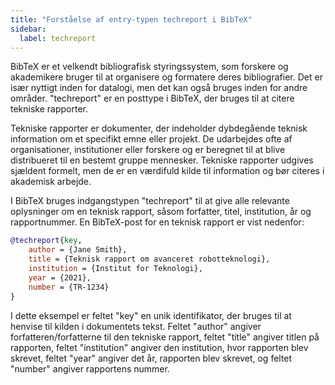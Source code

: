 ```yaml
---
title: "Forståelse af entry-typen techreport i BibTeX"
sidebar:
  label: techreport
---
```



BibTeX er et velkendt bibliografisk styringssystem, som forskere og akademikere bruger til at organisere og formatere deres bibliografier. Det er især nyttigt inden for datalogi, men det kan også bruges inden for andre områder. "techreport" er en posttype i BibTeX, der bruges til at citere tekniske rapporter.

Tekniske rapporter er dokumenter, der indeholder dybdegående teknisk information om et specifikt emne eller projekt. De udarbejdes ofte af organisationer, institutioner eller forskere og er beregnet til at blive distribueret til en bestemt gruppe mennesker. Tekniske rapporter udgives sjældent formelt, men de er en værdifuld kilde til information og bør citeres i akademisk arbejde.

I BibTeX bruges indgangstypen "techreport" til at give alle relevante oplysninger om en teknisk rapport, såsom forfatter, titel, institution, år og rapportnummer. En BibTeX-post for en teknisk rapport er vist nedenfor:

<CiteDrive/>


```bibtex
@techreport{key,   
	author = {Jane Smith},   
	title = {Teknisk rapport om avanceret robotteknologi},   
	institution = {Institut for Teknologi},   
	year = {2021},   
	number = {TR-1234}
}
```

I dette eksempel er feltet "key" en unik identifikator, der bruges til at henvise til kilden i dokumentets tekst. Feltet "author" angiver forfatteren/forfatterne til den tekniske rapport, feltet "title" angiver titlen på rapporten, feltet "institution" angiver den institution, hvor rapporten blev skrevet, feltet "year" angiver det år, rapporten blev skrevet, og feltet "number" angiver rapportens nummer.
